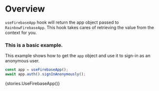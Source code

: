 
<Meta title="Modules/firebase-hooks/Hooks/useFirebaseApp" />

# Overview

`useFirebaseApp` hook will return the app object passed to `RainbowFirebaseApp`.
This hook takes cares of retrieving the value from the context for you.

### This is a basic example.

This example shows how to get the `app` object and use it to sign-in as an anonymous user.

```js
const app = useFirebaseApp();
await app.auth().signInAnonymously();
```

<Preview>
    <Story name="useFirebaseApp">{stories.UseFirebaseApp()}</Story>
</Preview>
